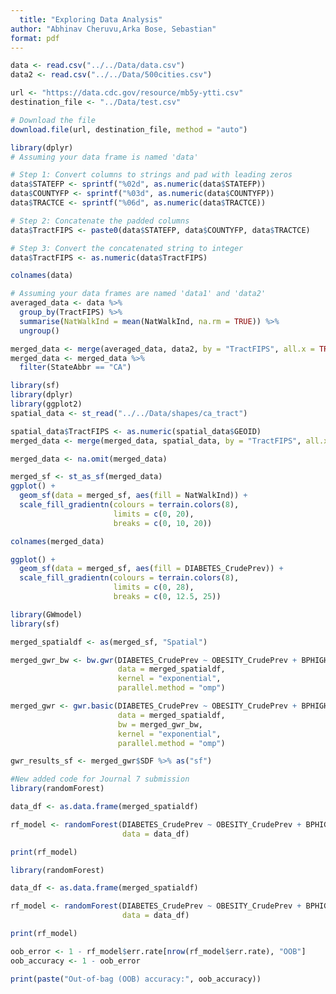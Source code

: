 ---
  title: "Exploring Data Analysis"
author: "Abhinav Cheruvu,Arka Bose, Sebastian"
format: pdf
---
```{r}
data <- read.csv("../../Data/data.csv")
data2 <- read.csv("../../Data/500cities.csv")

url <- "https://data.cdc.gov/resource/mb5y-ytti.csv"
destination_file <- "../Data/test.csv"

# Download the file
download.file(url, destination_file, method = "auto")
```


```{r}
library(dplyr)
# Assuming your data frame is named 'data'

# Step 1: Convert columns to strings and pad with leading zeros
data$STATEFP <- sprintf("%02d", as.numeric(data$STATEFP))
data$COUNTYFP <- sprintf("%03d", as.numeric(data$COUNTYFP))
data$TRACTCE <- sprintf("%06d", as.numeric(data$TRACTCE))

# Step 2: Concatenate the padded columns
data$TractFIPS <- paste0(data$STATEFP, data$COUNTYFP, data$TRACTCE)

# Step 3: Convert the concatenated string to integer
data$TractFIPS <- as.numeric(data$TractFIPS)

```



```{r}
colnames(data)
```


```{r}
# Assuming your data frames are named 'data1' and 'data2'
averaged_data <- data %>%
  group_by(TractFIPS) %>%
  summarise(NatWalkInd = mean(NatWalkInd, na.rm = TRUE)) %>%
  ungroup()

```

```{r}
merged_data <- merge(averaged_data, data2, by = "TractFIPS", all.x = TRUE, all.y = TRUE)
merged_data <- merged_data %>%
  filter(StateAbbr == "CA")
```



































```{r}
library(sf)
library(dplyr)
library(ggplot2)
spatial_data <- st_read("../../Data/shapes/ca_tract")

spatial_data$TractFIPS <- as.numeric(spatial_data$GEOID)
merged_data <- merge(merged_data, spatial_data, by = "TractFIPS", all.x = TRUE, all.y = TRUE)

merged_data <- na.omit(merged_data)

```

```{r}
merged_sf <- st_as_sf(merged_data)
ggplot() +
  geom_sf(data = merged_sf, aes(fill = NatWalkInd)) +
  scale_fill_gradientn(colours = terrain.colors(8),
                       limits = c(0, 20),
                       breaks = c(0, 10, 20))

```
```{r}
colnames(merged_data)
```


```{r}
ggplot() +
  geom_sf(data = merged_sf, aes(fill = DIABETES_CrudePrev)) +
  scale_fill_gradientn(colours = terrain.colors(8),
                       limits = c(0, 28),
                       breaks = c(0, 12.5, 25)) 
```

```{r}
library(GWmodel)
library(sf)

merged_spatialdf <- as(merged_sf, "Spatial")

merged_gwr_bw <- bw.gwr(DIABETES_CrudePrev ~ OBESITY_CrudePrev + BPHIGH_CrudePrev + LPA_CrudePrev + CSMOKING_CrudePrev,
                        data = merged_spatialdf,
                        kernel = "exponential",
                        parallel.method = "omp")

merged_gwr <- gwr.basic(DIABETES_CrudePrev ~ OBESITY_CrudePrev + BPHIGH_CrudePrev + LPA_CrudePrev + CSMOKING_CrudePrev,
                        data = merged_spatialdf,
                        bw = merged_gwr_bw,
                        kernel = "exponential",
                        parallel.method = "omp")

gwr_results_sf <- merged_gwr$SDF %>% as("sf")
```


```{r}
#New added code for Journal 7 submission
library(randomForest)

data_df <- as.data.frame(merged_spatialdf)

rf_model <- randomForest(DIABETES_CrudePrev ~ OBESITY_CrudePrev + BPHIGH_CrudePrev + LPA_CrudePrev + CSMOKING_CrudePrev,
                         data = data_df)

print(rf_model)

```

```{r}
library(randomForest)

data_df <- as.data.frame(merged_spatialdf)

rf_model <- randomForest(DIABETES_CrudePrev ~ OBESITY_CrudePrev + BPHIGH_CrudePrev + LPA_CrudePrev + CSMOKING_CrudePrev,
                         data = data_df)

print(rf_model)

```

```{r}
oob_error <- 1 - rf_model$err.rate[nrow(rf_model$err.rate), "OOB"]
oob_accuracy <- 1 - oob_error

print(paste("Out-of-bag (OOB) accuracy:", oob_accuracy))
```
